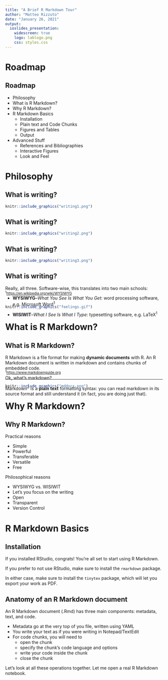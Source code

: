 ```yaml
---
title: "A Brief R Markdown Tour"
author: "Matteo Rizzuto"
date: "January 26, 2021"
output: 
  ioslides_presentation:
    widescreen: true
    logo: lablogo.png
    css: styles.css
---
```


# Roadmap

## Roadmap {.smaller .build}
- Philosophy
- What is R Markdown?
- Why R Markdown?
- R Markdown Basics
     + Installation
     + Plain text and Code Chunks
     + Figures and Tables
     + Output
- Advanced Stuff
     + References and Bibliographies
     + Interactive Figures
     + Look and Feel

# Philosophy

## What is writing?
```r
knitr::include_graphics("writing1.png")
```

## What is writing?
```r
knitr::include_graphics("writing2.png")
```

## What is writing?
```r
knitr::include_graphics("writing3.png")
```

## What is writing? {.build}

Really, all three. Software-wise, this translates into two main schools:

- **WYSIWYG**--_What You See Is What You Get_: word processing software, e.g. Microsoft Word^1^

- **WISIWIT**--_What I See Is What I Type_: typesetting software, e.g. LaTeX^1^

<div class="footer" style="margin-top:-100px;font-size:80%;">
^1^[https://en.wikipedia.org/wiki/WYSIWYG](WYSIWYG Wikipedia page)</div>

##

```r
knitr::include_graphics("feelings.gif")
```

# What is R Markdown?

## What is R Markdown? {.build}

R Markdown is a file format for making **dynamic documents** with R. 
An R Markdown document is written in markdown and contains chunks of embedded code.

Ok, what's markdown? 

Markdown^2^ is a **plain text** formatting syntax: you can read markdown in its source format and still understand it (in fact, you are doing just that). 

<div class="footer" style="margin-top:-100px;font-size:80%;">
^1^[https://www.markdownguide.org](https://www.markdownguide.org)</div>

--- 

```r
knitr::include_graphics("mddocx.png")
```

# Why R Markdown?

## Why R Markdown?

<div class="columns-2">
Practical reasons

- Simple
- Powerful
- Transferable
- Versatile
- Free

Philosophical reasons

- WYSIWYG vs. WISIWIT
- Let's you focus on the writing
- Open
- Transparent
- Version Control
</div>
 
# R Markdown Basics

## Installation

If you installed RStudio, congrats! You're all set to start using R Markdown.

If you prefer to not use RStudio, make sure to install the `rmarkdown` package.

In either case, make sure to install the `tinytex` package, which will let you 
export your work as PDF.

## Anatomy of an R Markdown document {.build}

An R Markdown document (.Rmd) has three main components: metadata, text, and code. 

- Metadata go at the very top of you file, written using YAML
- You write your text as if you were writing in Notepad/TextEdit
- For code chunks, you will need to
    + open the chunk
    + specify the chunk's code language and options
    + write your code inside the chunk
    + close the chunk

Let's look at all these operations together. Let me open a real R Markdown 
notebook.



